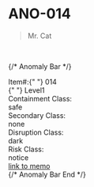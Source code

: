 # ANO-014
> Mr. Cat

<br />

{/* Anomaly Bar */}
<div
  id="id-anom-bar"
  className="anom-bar-container item-014 clear-1 safe none dark notice {$american}"
>
  <div className="anom-bar">
    <div className="top-box">
      <div className="top-left-box">
        <span className="item">Item#:</span>{" "}
        <span className="number" id="itemnumber">
          014
        </span>
      </div>
      <div className="top-center-box">
        <div className="bar-one" />
        <div className="bar-two" />
        <div className="bar-three" />
        <div className="bar-four" />
        <div className="bar-five" />
        <div className="bar-six" />
      </div>
      <div className="top-right-box">
        <div className="level" id="clearence-level">
          {" "}
          Level1
        </div>
        <div className="clearance" />
      </div>
    </div>
    <div className="bottom-box">
      <div className="text-part">
        <div className="ano-main-class">
          <div className="contain-class">
            <div className="class-category">Containment Class:</div>
            <div className="class-text" id="contain-id">
              safe
            </div>
          </div>
          <div className="second-class">
            <div className="class-category">Secondary Class:</div>
            <div className="class-text" id="second-id">
              none
            </div>
          </div>
        </div>
        <div className="disrupt-class">
          <div className="class-category">Disruption Class:</div>
          <div className="class-text" id="disrupt-id">
            dark
          </div>
        </div>
        <div className="risk-class">
          <div className="class-category">Risk Class:</div>
          <div className="class-text" id="risk-id">
            notice
          </div>
        </div>
      </div>
      <div className="diamond-part">
        <div className="danger-diamond">
          <a href="#">link to memo</a>
          <br />
          <div className="arrows" />
          <div className="octagon" />
          <div className="quadrants">
            <div className="top-quad" />
            <div className="right-quad" />
            <div className="left-quad" />
            <div className="bottom-quad" />
          </div>
          <div className="top-icon" />
          <div className="right-icon" />
          <div className="left-icon" />
          <div className="bottom-icon" />
        </div>
      </div>
    </div>
  </div>
</div>
{/* Anomaly Bar End */}

<br />